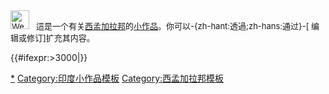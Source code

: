 <div class="notice metadata" id="stub" style="font-size: small;">[[File:West Bengal locator map.svg|30px]] &nbsp;&nbsp;這是一个有关[[西孟加拉邦]]的[[Wikipedia:小作品|小作品]]。你可以-{zh-hant:透過;zh-hans:通过}-<span class="plainlinks">[{{fullurl:{{FULLPAGENAME}}|action=edit}} 编辑或修订]</span>扩充其内容。</div><includeonly>[[Category:西孟加拉邦小作品|{{PAGENAME}}]]{{#ifexpr:{{PAGESIZE:{{FULLPAGENAME}}|R}}>3000|[[Category:字数已超过3000字节的小作品|{{PAGENAME}}]]}}</includeonly><noinclude>

[[Category:西孟加拉邦小作品|*]]
[[Category:印度小作品模板]]
[[Category:西孟加拉邦模板]]
</noinclude>